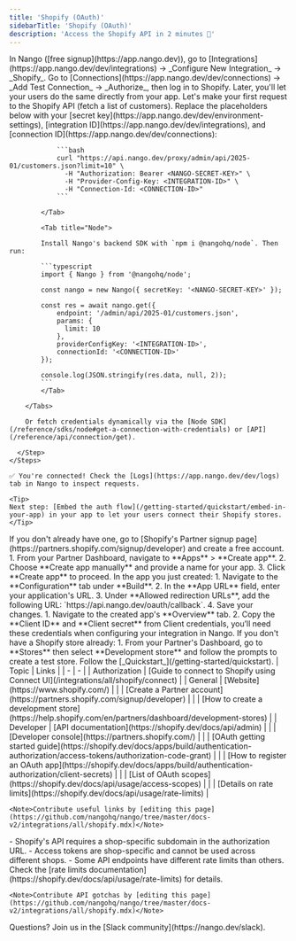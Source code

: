 ```yaml
---
title: 'Shopify (OAuth)'
sidebarTitle: 'Shopify (OAuth)'
description: 'Access the Shopify API in 2 minutes 💨'
---
```



<StatusWidget service="shopify" />

<Tabs>
  <Tab title="🚀 Quickstart">
    <Steps>
      <Step title="Create an integration">
        In Nango ([free signup](https://app.nango.dev)), go to [Integrations](https://app.nango.dev/dev/integrations) -> _Configure New Integration_ -> _Shopify_.
      </Step>
      <Step title="Authorize Shopify">
        Go to [Connections](https://app.nango.dev/dev/connections) -> _Add Test Connection_ -> _Authorize_, then log in to Shopify. Later, you'll let your users do the same directly from your app.
      </Step>
      <Step title="Call the Shopify API">
        Let's make your first request to the Shopify API (fetch a list of customers). Replace the placeholders below with your [secret key](https://app.nango.dev/dev/environment-settings), [integration ID](https://app.nango.dev/dev/integrations), and [connection ID](https://app.nango.dev/dev/connections):
        <Tabs>
            <Tab title="cURL">

                ```bash
                curl "https://api.nango.dev/proxy/admin/api/2025-01/customers.json?limit=10" \
                  -H "Authorization: Bearer <NANGO-SECRET-KEY>" \
                  -H "Provider-Config-Key: <INTEGRATION-ID>" \
                  -H "Connection-Id: <CONNECTION-ID>"
                ```

            </Tab>

            <Tab title="Node">

            Install Nango's backend SDK with `npm i @nangohq/node`. Then run:

            ```typescript
            import { Nango } from '@nangohq/node';

            const nango = new Nango({ secretKey: '<NANGO-SECRET-KEY>' });

            const res = await nango.get({
                endpoint: '/admin/api/2025-01/customers.json',
                params: {
                  limit: 10
                },
                providerConfigKey: '<INTEGRATION-ID>',
                connectionId: '<CONNECTION-ID>'
            });

            console.log(JSON.stringify(res.data, null, 2));
            ```
            </Tab>

        </Tabs>

        Or fetch credentials dynamically via the [Node SDK](/reference/sdks/node#get-a-connection-with-credentials) or [API](/reference/api/connection/get).

      </Step>
    </Steps>

    ✅ You're connected! Check the [Logs](https://app.nango.dev/dev/logs) tab in Nango to inspect requests.

    <Tip>
    Next step: [Embed the auth flow](/getting-started/quickstart/embed-in-your-app) in your app to let your users connect their Shopify stores.
    </Tip>
  </Tab>
  <Tab title="🧑‍💻 OAuth app setup">
    <Steps>
      <Step title="Create a Shopify Partner account">
        If you don't already have one, go to [Shopify's Partner signup page](https://partners.shopify.com/signup/developer) and create a free account.
      </Step>
      <Step title="Create a new app in your Partner account">
        1. From your Partner Dashboard, navigate to **Apps** > **Create app**.
        2. Choose **Create app manually** and provide a name for your app.
        3. Click **Create app** to proceed.
      </Step>
      <Step title="Configure OAuth settings">
        In the app you just created:
        1. Navigate to the **Configuration** tab under **Build**.
        2. In the **App URL** field, enter your application's URL.
        3. Under **Allowed redirection URLs**, add the following URL: `https://api.nango.dev/oauth/callback`.
        4. Save your changes.
      </Step>
      <Step title="Obtain API credentials">
        1. Navigate to the created app's **Overview** tab.
        2. Copy the **Client ID** and **Client secret** from Client credentials, you’ll need these credentials when configuring your integration in Nango.
      </Step>
      <Step title="Create a development store for testing (optional)">
        If you don't have a Shopify store already:
        1. From your Partner's Dashboard, go to **Stores** then select **Development store** and follow the prompts to create a test store.
      </Step>
      <Step title="Next">
        Follow the [_Quickstart_](/getting-started/quickstart).
      </Step>
    </Steps>
  </Tab>
  <Tab title="🔗 Useful links">
    | Topic | Links |
    | - | - |
    | Authorization | [Guide to connect to Shopify using Connect UI](/integrations/all/shopify/connect) |
    | General | [Website](https://www.shopify.com/) |
    | | [Create a Partner account](https://partners.shopify.com/signup/developer) |
    | | [How to create a development store](https://help.shopify.com/en/partners/dashboard/development-stores) |
    | Developer | [API documentation](https://shopify.dev/docs/api/admin) |
    | | [Developer console](https://partners.shopify.com/) |
    | | [OAuth getting started guide](https://shopify.dev/docs/apps/build/authentication-authorization/access-tokens/authorization-code-grant) |
    | | [How to register an OAuth app](https://shopify.dev/docs/apps/build/authentication-authorization/client-secrets) |
    | | [List of OAuth scopes](https://shopify.dev/docs/api/usage/access-scopes) |
    | | [Details on rate limits](https://shopify.dev/docs/api/usage/rate-limits) |

    <Note>Contribute useful links by [editing this page](https://github.com/nangohq/nango/tree/master/docs-v2/integrations/all/shopify.mdx)</Note>
  </Tab>
  <Tab title="🚨 API gotchas">
    - Shopify's API requires a shop-specific subdomain in the authorization URL.
    - Access tokens are shop-specific and cannot be used across different shops.
    - Some API endpoints have different rate limits than others. Check the [rate limits documentation](https://shopify.dev/docs/api/usage/rate-limits) for details.

    <Note>Contribute API gotchas by [editing this page](https://github.com/nangohq/nango/tree/master/docs-v2/integrations/all/shopify.mdx)</Note>
  </Tab>
</Tabs>

<Info>
    Questions? Join us in the [Slack community](https://nango.dev/slack).
</Info>
